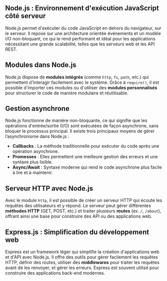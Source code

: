 ## **Node.js : Environnement d'exécution JavaScript côté serveur**
Node.js permet d'exécuter du code JavaScript en dehors du navigateur, sur le serveur. Il repose sur une architecture orientée événements et un modèle I/O non-bloquant, ce qui le rend performant et idéal pour les applications nécessitant une grande scalabilité, telles que les serveurs web et les API REST.

## **Modules dans Node.js**
Node.js dispose de **modules intégrés** (comme `http`, `fs`, `path`, etc.) qui permettent d’interagir facilement avec le système. Grâce à `require()`, il est possible d'importer ces modules ou d'utiliser des **modules personnalisés** pour structurer le code de manière modulaire et réutilisable.

## **Gestion asynchrone**
Node.js fonctionne de manière non-bloquante, ce qui signifie que les opérations d'entrée/sortie (I/O) sont exécutées de façon asynchrone, sans bloquer le processus principal. Il existe trois principaux moyens de gérer l’asynchronisme dans Node.js :
- **Callbacks** : La méthode traditionnelle pour exécuter du code après une opération asynchrone.
- **Promesses** : Elles permettent une meilleure gestion des erreurs et une syntaxe plus lisible.
- **Async/Await** : Syntaxe moderne qui rend le code asynchrone plus facile à lire et à maintenir.

## **Serveur HTTP avec Node.js**
Avec le module `http`, il est possible de créer un serveur HTTP qui écoute les requêtes des utilisateurs et y répond. Le serveur peut gérer différentes **méthodes HTTP** (GET, POST, etc.) et traiter plusieurs **routes** (ex. `/`, `/about`), offrant ainsi une base pour construire des API ou des applications web.

## **Express.js : Simplification du développement web**
Express est un framework léger qui simplifie la création d'applications web et d'API avec Node.js. Il offre des outils pour gérer facilement les requêtes HTTP, définir des routes, utiliser des **middlewares** pour traiter les requêtes avant de les renvoyer, et gérer les erreurs. Express est souvent utilisé pour construire des applications back-end modernes.